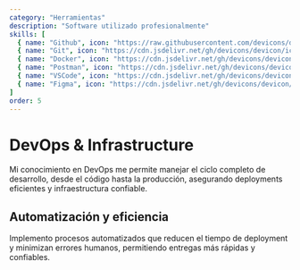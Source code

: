 ```yaml
---
category: "Herramientas"
description: "Software utilizado profesionalmente"
skills: [
  { name: "Github", icon: "https://raw.githubusercontent.com/devicons/devicon/54cfe13ac10eaa1ef817a343ab0a9437eb3c2e08/icons/github/github-original.svg", iconType: "url" },
  { name: "Git", icon: "https://cdn.jsdelivr.net/gh/devicons/devicon/icons/git/git-original.svg", iconType: "url" },
  { name: "Docker", icon: "https://cdn.jsdelivr.net/gh/devicons/devicon/icons/docker/docker-original.svg", iconType: "url" },
  { name: "Postman", icon: "https://cdn.jsdelivr.net/gh/devicons/devicon/icons/postman/postman-original.svg", iconType: "url" },
  { name: "VSCode", icon: "https://cdn.jsdelivr.net/gh/devicons/devicon/icons/vscode/vscode-original.svg", iconType: "url" },
  { name: "Figma", icon: "https://cdn.jsdelivr.net/gh/devicons/devicon/icons/figma/figma-original.svg", iconType: "url" },
]
order: 5
---
```


# DevOps & Infrastructure

Mi conocimiento en DevOps me permite manejar el ciclo completo de desarrollo, desde el código hasta la producción, asegurando deployments eficientes y infraestructura confiable.

## Automatización y eficiencia

Implemento procesos automatizados que reducen el tiempo de deployment y minimizan errores humanos, permitiendo entregas más rápidas y confiables.